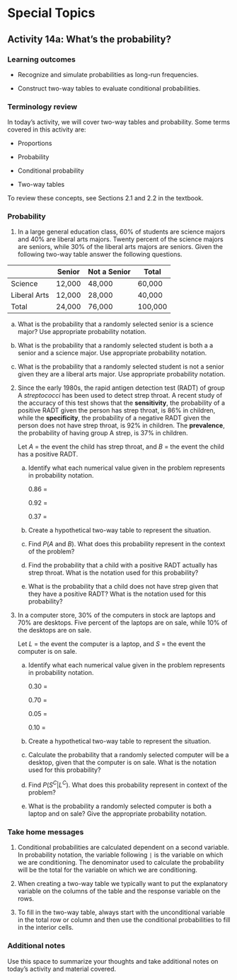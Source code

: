 # Special Topics

## Activity 14a:  What's the probability?

\setstretch{1}

### Learning outcomes

* Recognize and simulate probabilities as long-run frequencies.

* Construct two-way tables to evaluate conditional probabilities.

### Terminology review

In today's activity, we will cover two-way tables and probability.  Some terms covered in this activity are:

* Proportions 

* Probability

* Conditional probability

* Two-way tables

To review these concepts, see Sections 2.1 and 2.2 in the textbook.  


### Probability 

1. In a large general education class, 60\% of students are science majors and 40\% are liberal arts majors.  Twenty percent of the science majors are seniors, while 30\% of the liberal arts majors are seniors. Given the following two-way table answer the following questions.

|              | Senior | Not a Senior |    Total   |
|--------------|--------|--------------|------------|
| Science      | 12,000 |       48,000 |     60,000 |
| Liberal Arts | 12,000 |       28,000 |     40,000 |
| Total        | 24,000 |       76,000 |    100,000 |


a. What is the probability that a randomly selected senior is a science major?  Use appropriate probability notation.

\vspace{0.35in}

b. What is the probability that a randomly selected student is both a a senior and a science major.  Use appropriate probability notation.

\vspace{0.35in}

c. What is the probability that a randomly selected student is not a senior given they are a liberal arts major.  Use appropriate probability notation.

\vspace{0.35in}


2. Since the early 1980s, the rapid antigen detection test (RADT) of group A *streptococci* has been used to detect strep throat. A recent study of the accuracy of this test shows that the **sensitivity**, the probability of a positive RADT given the person has strep throat, is 86% in children, while the **specificity**, the probability of a negative RADT given the person does not have strep throat, is 92% in children.  The **prevalence**, the probability of having group A strep, is 37% in children. 
\vspace{1mm}

    Let $A$ = the event the child has strep throat, and $B$ = the event the child has a positive RADT.
\vspace{0.1in}

    a. Identify what each numerical value given in the problem represents in probability notation.
\vspace{.1in}

        0.86 =  
\vspace{.1in}
 
        0.92 =  
\vspace{.1in}

        0.37 =  
\vspace{.1in}

    b. Create a hypothetical two-way table to represent the situation.  
\begin{center}
    \renewcommand{\arraystretch}{1.5}
    \begin{tabular}{cccc} \hline
    \hspace{1in} & \hspace{1in} & \hspace{1in} & Total \\ \hline
    & & & \\ 
    & & & \\ 
    & & & \\ \hline
    Total & & & 100,000 \\ \hline
    \end{tabular}
    \end{center}
\vspace{.1in}

    c. Find $P(A \mbox{ and } B)$. What does this probability represent in the context of the problem?
\vspace{.8in}

    d. Find the probability that a child with a positive RADT actually has strep throat. What is the notation used for this probability?
\vspace{.8in}

    e.  What is the probability that a child does not have strep given that they have a positive RADT?  What is the notation used for this probability?

\newpage

3. In a computer store, 30% of the computers in stock are laptops and 70% are desktops.  Five percent of the laptops are on sale, while 10% of the desktops are on sale.
\vspace{1mm}

    Let $L$ = the event the computer is a laptop, and $S$ = the event the computer is on sale.
\vspace{0.1in}

    a. Identify what each numerical value given in the problem represents in probability notation.
\vspace{.1in}

        0.30 =  
 \vspace{.1in}
 
        0.70 =  
\vspace{.1in}

        0.05 =  
\vspace{.1in}

        0.10 =  
\vspace{.1in}

    b. Create a hypothetical two-way table to represent the situation.  
\renewcommand{\arraystretch}{1.5}
\begin{center}
\begin{tabular}{cccc} \hline
\hspace{1in} & \hspace{1in} & \hspace{1in} & Total \\ \hline
& & & \\ 
& & & \\ 
& & & \\ \hline
Total & & & 100,000 \\ \hline
\end{tabular}
\end{center}
\vspace{.1in}

    c. Calculate the probability that a randomly selected computer will be a desktop, given that the computer is on sale. What is the notation used for this probability?
\vspace{.8in}


    d. Find $P(S^C | L^C)$. What does this probability represent in context of the problem?
\vspace{1in}

    e. What is the probability a randomly selected computer is both a laptop and on sale?  Give the appropriate probability notation.


\newpage 

### Take home messages

1.  Conditional probabilities are calculated dependent on a second variable.  In probability notation, the variable following `|` is the variable on which we are conditioning.  The denominator used to calculate the probability will be the total for the variable on which we are conditioning.  


2. When creating a two-way table we typically want to put the explanatory variable on the columns of the table and the response variable on the rows.


3. To fill in the two-way table, always start with the unconditional variable in the total row or column and then use the conditional probabilities to fill in the interior cells.

### Additional notes

Use this space to summarize your thoughts and take additional notes on today's activity and material covered.

\newpage
